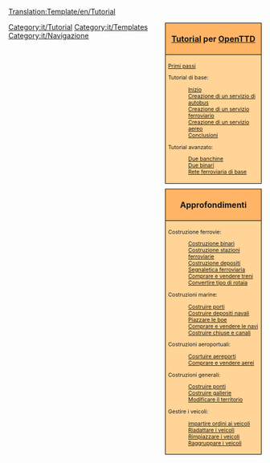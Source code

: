<noinclude>{{it/Traduzione|Template:Tutorial|70}}
[[Translation:Template/en/Tutorial]]{{en/-}}</noinclude>
<div style="float:right; padding-left:12px; background:none;">
<div style="width:180px; border:1px solid #000000; background:#ffb466; padding:5px; -moz-border-radius-topleft:5px; -moz-border-radius-topright:5px; font-size: 12pt;">
<center><strong><font size="3"> [[Main/it/Tutorial|Tutorial]] per [[Main/it/OpenTTD|OpenTTD]]</font></strong></center>
</div>
<div style="width:180px;  border:1px solid black; border-top-width: 0px; background:#ffd496; padding:5px; font-size: 8pt;">
[[Main/it/Primi passi|Primi passi]]

Tutorial di base:
:[[Main/it/Tutorial|Inizio]]
:[[Main/it/Tutorial/Autobus|Creazione di un servizio di autobus]]
:[[Main/it/Tutorial/Treni|Creazione di un servizio ferroviario]]
:[[Main/it/Tutorial/Aeroplani|Creazione di un servizio aereo]]
:[[Main/it/Tutorial/Conclusioni|Conclusioni]]
Tutorial avanzato:
:[[Main/it/Tutorial/Due banchine|Due banchine]]
:[[Main/it/Tutorial/Due binari|Due binari]]
:[[Main/it/Tutorial/Rete ferroviaria di base|Rete ferroviaria di base]]

</div>

<div style="width:180px; border:1px solid #000000; background:#ffb466; padding:5px; font-size: 12pt; margin-top: 10px;">
<center><strong><font size="3">Approfondimenti</font></strong></center>
</div>
<div style="width:180px;  border:1px solid black; border-top-width: 0px; background:#ffd496; padding:5px; -moz-border-radius-bottomleft:5px; -moz-border-radius-bottomright:8px; font-size: 8pt;">
<span style="font-weight:bold;">

Costruzione ferrovie:
:[[Main/it/Costruire binari|Costruzione binari]]
:[[Main/it/Costruzione stazioni ferroviarie|Costruzione stazioni ferroviarie]]
:[[Main/it/Costruzione depositi|Costruzione depositi]]
:[[Main/it/Piazzare segnali|Segnaletica ferroviaria]]
:[[Main/it/Comprare e vendere treni|Comprare e vendere treni]]
:[[Main/it/Convertire rotaia|Convertire tipo di rotaia]]

<!--
  -- Do we need these sections? They are a repeat of the basic tutorial, for about 90%...
  --
 Costruzione strade:
:[[Main/it/Costruire strade|Costruire strade]]
:[[Main/it/Costruire stazioni|Building stations and loading bays]]
:[[Main/en/Building road depots|Building depots]]
:[[Main/en/Buying road vehicles|Buying &amp; selling road vehicles]]
-->

Costruzioni marine:
:[[Main/it/Costruire porti|Costruire porti]]
:[[Main/it/Costruire depositi navali|Costruire depositi navali]]
:[[Main/it/Piazzare boe|Piazzare le boe]]
:[[Main/it/Compare navi|Comprare e vendere le navi]]
:[[Main/it/Costruire canali|Costruire chiuse e canali]]

Costruzioni aeroportuali:
:[[Main/it/Costruire aeroporti|Cosrtuire aereporti]]
:[[Main/it/Compare aerei|Comprare e vendere aerei]]

Costruzioni generali:
:[[Main/it/Costruire ponti|Costruire ponti]]
:[[Main/it/Costruire gallerie|Costruire gallerie]]
:[[Main/it/Modificare territorio|Modificare il territorio]]

Gestire i veicoli:
:[[Main/it/Ordini|impartire ordini ai veicoli]]
:[[Main/it/Riadattare|Riadattare i veicoli]]
:[[Main/it/Rimpiazzare veicoli|Rimpiazzare i veicoli]]
:[[Main/it/Gruppi veicoli|Raggruppare i veicoli]]

</span>
</div>
</div><includeonly>[[Category:it/Tutorial]]</includeonly><noinclude>

[[Category:it/Templates]][[Category:it/Navigazione]]
</noinclude>